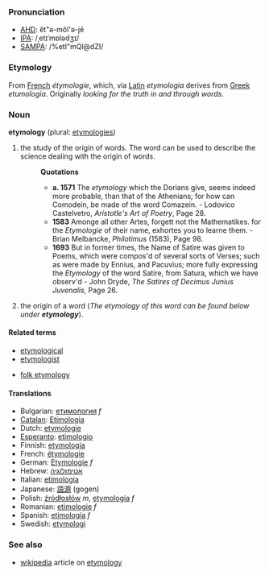 ===Pronunciation===
*[[w:AHD|AHD]]: ĕt"ə-mŏl'ə-jē
*[[w:IPA|IPA]]: /ˌetɪˈmɒlədʒɪ/
*[[w:SAMPA|SAMPA]]: /%etI"mQl@dZI/

===Etymology===
From [[French]] ''&eacute;tymologie'', which, via [[Latin]] ''etymologia'' derives from [[Greek]] ''etumologia''. Originally ''looking for the truth in and through words''.

===Noun===
'''etymology''' (plural: [[etymologies]])

# the study of the origin of words. The word can be used to describe the science dealing with the origin of words.
#:'''Quotations'''
#:*'''a. 1571''' The ''etymology'' which the Dorians give, seems indeed more probable, than that of the Athenians; for how can Comodein, be made of the word Comazein. - Lodovico Castelvetro, ''Aristotle's Art of Poetry'', Page 28.
#:*'''1583''' Amonge all other Artes, forgett not the Mathematikes. for the ''Etymologie'' of their name, exhortes you to learne them. - Brian Melbancke, ''Philotimus'' (1583), Page 98.
#:*'''1693''' But in former times, the Name of Satire was given to Poems, which were compos'd of several sorts of Verses; such as were made by Ennius, and Pacuvius; more fully expressing the ''Etymology'' of the word Satire, from Satura, which we have observ'd - John Dryde, ''The Satires of Decimus Junius Juvenalis'', Page 26.
# the origin of a word (''The etymology of this word can be found below under '''etymology''''').

====Related terms====
*[[etymological]]
*[[etymologist]]

*[[folk etymology]]

====Translations====
*Bulgarian: [[етимология]] ''f''
*[[Catalan]]: [[Etimologia]]
*Dutch: [[etymologie]]
*[[Esperanto]]: [[etimologio]]
*Finnish: [[etymologia]]
*French: [[étymologie]]
*German: [[Etymologie]] ''f''
*Hebrew: [[אטימולוגיה]]
*Italian: [[etimologia]]
*Japanese: [[語源]] (gogen)
*Polish: [[źródłosłów]] ''m'', [[etymologia]] ''f''
*Romanian: [[etimologie]] ''f''
*Spanish: [[etimología]] ''f''
*Swedish: [[etymologi]]

===See also===
*[[wikipedia]] article on [[w:etymology|etymology]]